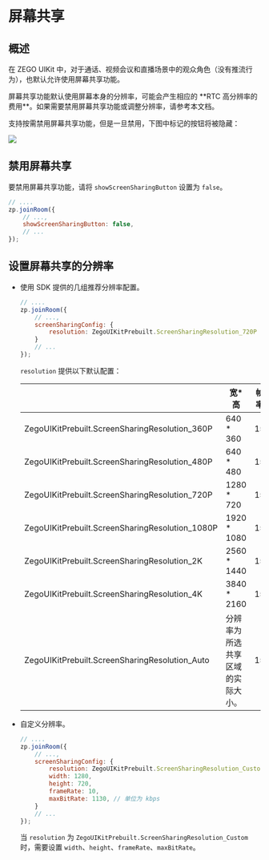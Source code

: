 # 屏幕共享


## 概述

在 ZEGO UIKit 中，对于通话、视频会议和直播场景中的观众角色（没有推流行为），也默认允许使用屏幕共享功能。

<Warning title="Warning">
屏幕共享功能默认使用屏幕本身的分辨率，可能会产生相应的 **RTC 高分辨率的费用**。如果需要禁用屏幕共享功能或调整分辨率，请参考本文档。
</Warning>




支持按需禁用屏幕共享功能，但是一旦禁用，下图中标记的按钮将被隐藏：

<Frame width="512" height="auto" caption=""><img src="https://storage.zego.im/sdk-doc/Pics/Prebuilt_Web/joinRoom_screenShare.jpg" /></Frame>


## 禁用屏幕共享

要禁用屏幕共享功能，请将 `showScreenSharingButton` 设置为 `false`。

```javascript
// ....
zp.joinRoom({
    // ...,
    showScreenSharingButton: false,
    // ...
});
```

## 设置屏幕共享的分辨率

- 使用 SDK 提供的几组推荐分辨率配置。

    ```javascript
    // ....
    zp.joinRoom({
        // ...,
        screenSharingConfig: {
            resolution: ZegoUIKitPrebuilt.ScreenSharingResolution_720P
        }
        // ...
    });
    ```
    `resolution` 提供以下默认配置：

    | |宽*高|帧率 | 比特率 (kbps)|
    |----|----|---- |----|
    |ZegoUIKitPrebuilt.ScreenSharingResolution_360P | 640 * 360  | 15 | 400 |
    |ZegoUIKitPrebuilt.ScreenSharingResolution_480P | 640 * 480 | 15 | 500 |
    |ZegoUIKitPrebuilt.ScreenSharingResolution_720P | 1280 * 720 | 15 | 1130 |
    |ZegoUIKitPrebuilt.ScreenSharingResolution_1080P | 1920 * 1080 | 15 | 1500 |
    |ZegoUIKitPrebuilt.ScreenSharingResolution_2K | 2560 * 1440 | 15 | 6000 |
    |ZegoUIKitPrebuilt.ScreenSharingResolution_4K | 3840 * 2160 | 15 | 10000 |
    |ZegoUIKitPrebuilt.ScreenSharingResolution_Auto | 分辨率为所选共享区域的实际大小。 | 15 | 自动|

- 自定义分辨率。

    ```javascript
    // ....
    zp.joinRoom({
        // ...,
        screenSharingConfig: {
            resolution: ZegoUIKitPrebuilt.ScreenSharingResolution_Custom,
            width: 1280, 
            height: 720,
            frameRate: 10,
            maxBitRate: 1130, // 单位为 kbps
        }
        // ...
    });
    ```

    当 `resolution` 为 `ZegoUIKitPrebuilt.ScreenSharingResolution_Custom` 时，需要设置 `width`、`height`、`frameRate`、`maxBitRate`。
